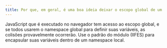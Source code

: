 ```yaml
---
title: Por que, em geral, é uma boa ideia deixar o escopo global de um site como está e nunca modificá-lo?
---
```


JavaScript que é executado no navegador tem acesso ao escopo global, e se todos usarem o namespace global para definir suas variáveis, as colisões provavelmente ocorrerão. Use o padrão do módulo (IIFES) para encapsular suas variáveis dentro de um namespace local.
